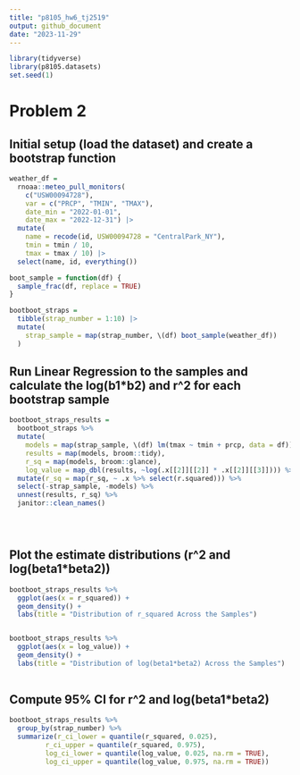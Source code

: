 ```yaml
---
title: "p8105_hw6_tj2519"
output: github_document
date: "2023-11-29"
---
```


```r
library(tidyverse)
library(p8105.datasets)
set.seed(1)
```

# Problem 2
## Initial setup (load the dataset) and create a bootstrap function
```r
weather_df = 
  rnoaa::meteo_pull_monitors(
    c("USW00094728"),
    var = c("PRCP", "TMIN", "TMAX"), 
    date_min = "2022-01-01",
    date_max = "2022-12-31") |>
  mutate(
    name = recode(id, USW00094728 = "CentralPark_NY"),
    tmin = tmin / 10,
    tmax = tmax / 10) |>
  select(name, id, everything())

boot_sample = function(df) {
  sample_frac(df, replace = TRUE)
}

bootboot_straps = 
  tibble(strap_number = 1:10) |> 
  mutate(
    strap_sample = map(strap_number, \(df) boot_sample(weather_df))
  )

```


## Run Linear Regression to the samples and calculate the log(b1*b2) and r^2 for each bootstrap sample
```r
bootboot_straps_results =
  bootboot_straps %>% 
  mutate(
    models = map(strap_sample, \(df) lm(tmax ~ tmin + prcp, data = df)),
    results = map(models, broom::tidy),
    r_sq = map(models, broom::glance),
    log_value = map_dbl(results, ~log(.x[[2]][[2]] * .x[[2]][[3]]))) %>% 
  mutate(r_sq = map(r_sq, ~ .x %>% select(r.squared))) %>% 
  select(-strap_sample, -models) %>% 
  unnest(results, r_sq) %>% 
  janitor::clean_names()


  
```

## Plot the estimate distributions (r^2 and log(beta1*beta2))
```r
bootboot_straps_results %>% 
  ggplot(aes(x = r_squared)) + 
  geom_density() +
  labs(title = "Distribution of r_squared Across the Samples")


bootboot_straps_results %>% 
  ggplot(aes(x = log_value)) + 
  geom_density() +
  labs(title = "Distribution of log(beta1*beta2) Across the Samples")
  
```


## Compute 95% CI for r^2 and log(beta1*beta2)
```r
bootboot_straps_results %>% 
  group_by(strap_number) %>% 
  summarize(r_ci_lower = quantile(r_squared, 0.025),
         r_ci_upper = quantile(r_squared, 0.975),
         log_ci_lower = quantile(log_value, 0.025, na.rm = TRUE),
         log_ci_upper = quantile(log_value, 0.975, na.rm = TRUE))
```

